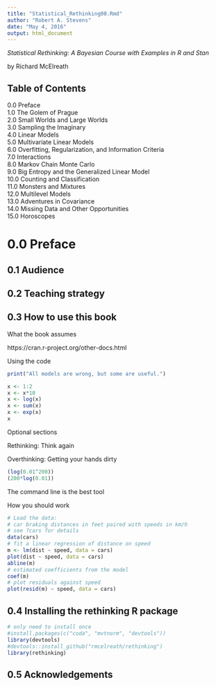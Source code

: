 ```yaml
---
title: "Statistical_Rethinking00.Rmd"
author: "Robert A. Stevens"
date: "May 4, 2016"
output: html_document
---
```


*Statistical Rethinking: A Bayesian Course with Examples in R and Stan*

by Richard McElreath

## Table of Contents

0.0 Preface  
1.0 The Golem of Prague  
2.0 Small Worlds and Large Worlds  
3.0 Sampling the Imaginary  
4.0 Linear Models  
5.0 Multivariate Linear Models  
6.0 Overfitting, Regularization, and Information Criteria  
7.0 Interactions  
8.0 Markov Chain Monte Carlo  
9.0 Big Entropy and the Generalized Linear Model  
10.0 Counting and Classification  
11.0 Monsters and Mixtures  
12.0 Multilevel Models  
13.0 Adventures in Covariance  
14.0 Missing Data and Other Opportunities  
15.0 Horoscopes 

# 0.0 Preface  

## 0.1 Audience  

## 0.2 Teaching strategy  

## 0.3 How to use this book  

What the book assumes

https://cran.r-project.org/other-docs.html

Using the code

```r
print("All models are wrong, but some are useful.")
```

```r
x <- 1:2
x <- x*10
x <- log(x)
x <- sum(x)
x <- exp(x)
x
```

Optional sections

Rethinking:  Think again

Overthinking:  Getting your hands dirty

```r
(log(0.01^200))
(200*log(0.01))
```

The command line is the best tool

How you should work

```r
# Load the data:
# car braking distances in feet paired with speeds in km/h
# see ?cars for details
data(cars)
# fit a linear regression of distance on speed
m <- lm(dist ~ speed, data = cars)
plot(dist ~ speed, data = cars)
abline(m)
# estimated coefficients from the model
coef(m)
# plot residuals against speed
plot(resid(m) ~ speed, data = cars)
```

## 0.4 Installing the rethinking R package  

```r
# only need to install once
#install.packages(c("coda", "mvtnorm", "devtools"))
library(devtools)
#devtools::install_github("rmcelreath/rethinking")
library(rethinking)
```

## 0.5 Acknowledgements  
